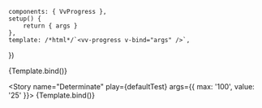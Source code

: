 
<Meta
	title="Components/Progress"
	component={VvProgress}
	args={defaultArgs}
	argTypes={argTypes}
/>

	components: { VvProgress },
	setup() {
		return { args }
	},
	template: /*html*/`<vv-progress v-bind="args" />`,
})

<Story name="Default" play={defaultTest}>
	{Template.bind()}
</Story>

<Story name="Determinate" play={defaultTest} args={{ max: '100', value: '25' }}>
	{Template.bind()}
</Story>
